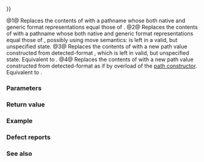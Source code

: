 {{cpp/filesystem/path/title|operator{{=}}}}
{{cpp/filesystem/path/navbar}}
{{dcl begin}}
{{dcl|num=1|since=c++17|1=
path&amp; operator=( const path&amp; p );
}}
{{dcl|num=2|since=c++17|1=
path&amp; operator=( path&amp;&amp; p ) noexcept;
}}
{{dcl|num=3|since=c++17|1=
path&amp; operator=( string_type&amp;&amp; source );
}}
{{dcl|num=4|since=c++17|1=
template&lt; class Source &gt;
path&amp; operator=( const Source&amp; source );
}}
{{dcl end}}

@1@ Replaces the contents of {{c|*this}} with a pathname whose both native and generic format representations equal those of {{c|p}}.
@2@ Replaces the contents of {{c|*this}} with a pathname whose both native and generic format representations equal those of {{c|p}}, possibly using move semantics: {{c|p}} is left in a valid, but unspecified state.
@3@ Replaces the contents of {{c|*this}} with a new path value constructed from detected-format {{c|source}}, which is left in valid, but unspecified state. Equivalent to {{c|assign(std::move(source))}}.
@4@ Replaces the contents of {{c|*this}} with a new path value constructed from detected-format {{c|source}} as if by overload {{v|4}} of the [[cpp/filesystem/path/path|path constructor]]. Equivalent to {{c|assign(source)}}.

{{cpp/filesystem/path/param source constraints|4}}

===Parameters===
{{par begin}}
{{par|p|a path to assign}}
{{par|source|a {{lc|std::basic_string}}, {{lc|std::basic_string_view}}, pointer to a null-terminated character/wide character string, or an input iterator that points to a null-terminated character/wide character sequence. The character type must be one of {{c|char}}, {{rev inl|since=c++20|{{c|char8_t}}, }}{{c|char16_t}}, {{c|char32_t}}, {{c|wchar_t}}}}
{{par end}}

===Return value===
{{c|*this}}

===Example===
{{example
|code=
#include &lt;filesystem&gt;
namespace fs = std::filesystem;

int main()
{
    fs::path p = "C:/users/abcdef/AppData/Local";
    p = p / "Temp"; // move assignment
    const wchar_t* wstr = L"D:/猫.txt";
    p = wstr; // assignment from a source
}
|output=
}}

===Defect reports===
{{dr list begin}}
{{dr list item|wg=lwg|dr=3244|std=C++17|before=constraint that {{tt|Source}} cannot be {{tt|path}} was missing|after=added}}
{{dr list end}}

===See also===
{{dsc begin}}
{{dsc inc|cpp/filesystem/path/dsc assign}}
{{dsc inc|cpp/filesystem/path/dsc constructor}}
{{dsc end}}

{{langlinks|es|ja|ru|zh}}